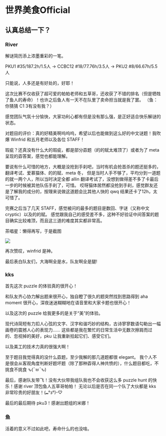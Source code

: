 # 世界美食Official

## 认真总结一下？

### River

解谜简历添上浓墨重彩的一笔。

PKU1 #35/187.2h/1.5人 -> CCBC12 #18/77.76h/3.5人 -> PKU2 #8/66.67h/5.5人

只能说，人多还是有好处的，好耶！

这次比赛不仅收获了超可爱的帕帕老师和五草哥，还收获了不错的排名（但是牺牲了鱼人的寿命）！也许之后鱼人有一天不在队里了卖命担当就是我了罢。
（鱼：你猜猜 C1 3有没有我？）

感觉团队气氛十分愉快，大家功利心都有但是没有那么强，是正好适合快乐解谜的状态。

对题目的评价：真的好精美啊呜呜呜，希望以后也能做到这么好的中文谜题！我吹爆 Winfrid 和五月老师以及各位 STAFF！

瑕疵？还真没有什么大的瑕疵，都是部分孬题（的的赋太难顶了）或者为了 meta 呈现的孬答案，感觉也都能理解。

要说有什么可惜的地方，大概是没抢到手刹吧，当时有机会抢首杀的题还挺多的，翻译考试、爱慕猫体、的的赋、meta 冬，
但是当时人手不够了，平均分到一道题的就一两个人，所以当时决定全都 allin 翻译考试了，没想到做得差不多了卡最后一步的时候被其他队伍手刹了，可惜。
哎呀猫体居然都没抢到手刹，感觉群友还是了解我的成分的，按理来说做这道题会比其他人快的 qwq 结果还卡了12h，太可惜了。

完赛之后当了几天 STAFF，感觉被问的最多的题目是数回、字谜（又称中文 cryptic）以及的的赋。
感觉跟我自己的感受差不多，这种不好验证中间答案的题目确实比较难顶，而且这三道的难度其实都非常高。

茶唱星：懒得再写，于是截图

![](./03-shi-jie-mei-shi-official.assets/image_1.webp)

再次赞叹，winfrid 是神。

最后表白队友们，大海啊全是水，队友啊全是腿!

### kks

首先这次 puzzle 的体验真的很开心！

和队友齐心协力解出题来很开心，独自瞪了很久的题突然找到思路得到 aha moment 很开心，深夜迷迷糊糊地在语音里和大家卡题也很开心！

以及这次的 puzzle 给我更多的是关于“美”的体验。

现代诗简短有力扣人心弦的文字、汉字和谐巧妙的结构，古诗寥寥数语勾勒出一幅画卷的震撼人心的表现力……
这些都是我在繁忙的日常生活中无数次擦肩而过的、忽视掉的美好，pku 让我重新拾起它们、感受它们。

以及美工的技术力真的很强大啊！

至于题目我觉得真的没什么孬题，至少我解的那几道题都很 elegant。
我个人不是很会从客观角度判断好题坏题（除了那种孬得人神共愤的），什么题目都吃，不挑食不挑食 ԅ(¯ㅂ¯ԅ)

最后，感谢队友带飞！没有大伙带我组队我也不会收获这么多 puzzle hunt 的快乐！感谢 river 顶包鱼人五草哥帕帕！
无论以后是否在同一个队了大伙都是 kks 非常珍贵的好朋友！(⑉°з°)-♡

最后的最后期待 pku3！感谢出题组的米娜！

### 鱼

活着的意义不过如此吧，寿命什么的也没啥。
